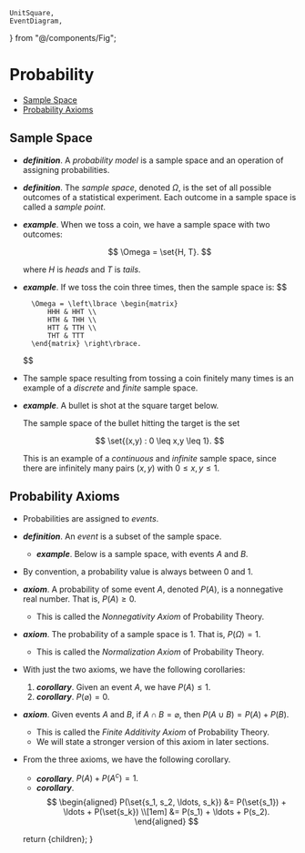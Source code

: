     UnitSquare, 
    EventDiagram,
} from "@/components/Fig";

# Probability

<TOC>

- [Sample Space](#sample-space)
- [Probability Axioms](#probability-axioms)

</TOC>


## Sample Space
- __*definition*__. A _probability model_ is a sample space and an operation of assigning probabilities.
- __*definition*__. The _sample space_, denoted ${\Omega,}$ is the set of all possible outcomes of a statistical experiment. Each outcome in a sample space is called a _sample point_. 
- __*example*__. When we toss a coin, we have a sample space with two outcomes:

    $$
        \Omega = \set{H, T}.
    $$

    where ${H}$ is _heads_ and ${T}$ is _tails_.  
- __*example*__. If we toss the coin three times, then the sample space is:
    $$
        
        \Omega = \left\lbrace \begin{matrix}
            HHH & HHT \\ 
            HTH & THH \\ 
            HTT & TTH \\ 
            THT & TTT
        \end{matrix} \right\rbrace.
    $$
- The sample space resulting from tossing a coin finitely many times is an example of a _discrete_ and _finite_ sample space.
- __*example*__. A bullet is shot at the square target below.

    <UnitSquare/>

    The sample space of the bullet hitting the target is the set 

    $$
        \set{(x,y) : 0 \leq x,y \leq 1}.
    $$

    This is an example of a _continuous_ and _infinite_ sample space, since there are infinitely many pairs ${(x,y)}$ with ${0 \leq x,y \leq 1.}$

## Probability Axioms
- Probabilities are assigned to _events_. 
- __*definition*__. An _event_ is a subset of the sample space. 
  - __*example*__. Below is a sample space, with events ${A}$ and ${B.}$

    <EventDiagram/>

- By convention, a probability value is always between ${0}$ and ${1.}$
- __*axiom*__. A probability of some event ${A,}$ denoted ${P(A),}$ is a nonnegative real number. That is, ${P(A) \geq 0.}$
  - This is called the _Nonnegativity Axiom_ of Probability Theory.
- __*axiom*__. The probability of a sample space is ${1.}$ That is, ${P(\Omega) = 1.}$
  - This is called the _Normalization Axiom_ of Probability Theory.
- With just the two axioms, we have the following corollaries:
    1. __*corollary*__. Given an event ${A,}$ we have ${P(A) \leq 1.}$
    2. __*corollary*__. ${P(\varnothing) = 0.}$
- __*axiom*__. Given events ${A}$ and ${B,}$ if ${A \cap B = \varnothing,}$ then ${P(A \cup B) = P(A) + P(B).}$
  - This is called the _Finite Additivity Axiom_ of Probability Theory. 
  - We will state a stronger version of this axiom in later sections.
- From the three axioms, we have the following corollary.
  - __*corollary*__. ${P(A) + P(A^c) = 1.}$
  - __*corollary*__.
    $$
    \begin{aligned}
        P(\set{s_1, s_2, \ldots, s_k}) &= P(\set{s_1}) + \ldots + P(\set{s_k}) \\[1em]
        &= P(s_1) + \ldots + P(s_2).
    \end{aligned}
    $$


  return <MdxLayout>{children}</MdxLayout>;
}